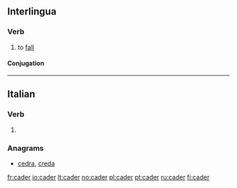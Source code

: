 ==Interlingua==

===Verb===
{{ia-verb|er}}

# to [[fall]]

====Conjugation====
{{ia-conj|cad|er|intr=yes}}

----

==Italian==

===Verb===
{{head|it|verb}}

# {{apocopic form of|cadere|lang=it}}

===Anagrams===
* [[cedra#Italian|cedra]], [[creda#Italian|creda]]

[[fr:cader]]
[[io:cader]]
[[lt:cader]]
[[no:cader]]
[[pl:cader]]
[[pt:cader]]
[[ru:cader]]
[[fi:cader]]